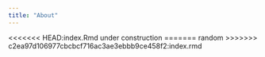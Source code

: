 ```yaml
---
title: "About"
---
```


<<<<<<< HEAD:index.Rmd
under construction
=======
random
>>>>>>> c2ea97d106977cbcbcf716ac3ae3ebbb9ce458f2:index.rmd

